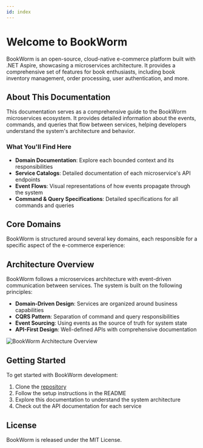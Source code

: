 ```yaml
---
id: index
---
```


# **Welcome to BookWorm**

BookWorm is an open-source, cloud-native e-commerce platform built with .NET Aspire, showcasing a microservices architecture. It provides a comprehensive set of features for book enthusiasts, including book inventory management, order processing, user authentication, and more.

<Tiles columns={2}>
  <Tile icon="BookOpenIcon" iconColor="text-green-500" href="https://github.com/foxminchan/BookWorm" title="Explore the source code" description="Explore the source code of BookWorm" />
  <Tile icon="StarIcon"  iconColor="text-yellow-500" href="https://github.com/foxminchan/BookWorm/stargazers" title="Star BookWorm on GitHub" description="If you like the project, please star it on GitHub to show your support ❤️" />
</Tiles>

## About This Documentation

This documentation serves as a comprehensive guide to the BookWorm microservices ecosystem. It provides detailed information about the events, commands, and queries that flow between services, helping developers understand the system's architecture and behavior.

### What You'll Find Here

- **Domain Documentation**: Explore each bounded context and its responsibilities
- **Service Catalogs**: Detailed documentation of each microservice's API endpoints
- **Event Flows**: Visual representations of how events propagate through the system
- **Command & Query Specifications**: Detailed specifications for all commands and queries

## Core Domains

BookWorm is structured around several key domains, each responsible for a specific aspect of the e-commerce experience:

<Tiles columns={2}>
  <Tile icon="RectangleGroupIcon" iconColor="text-purple-500" href="/docs/domains/catalog/1.0.0" title="Catalog" description="Book inventory, categories, and search functionality" />
  <Tile icon="TruckIcon" iconColor="text-green-500" href="/docs/domains/orders/1.0.0" title="Orders" description="Order processing, payment, and fulfillment" />
</Tiles>

## Architecture Overview

BookWorm follows a microservices architecture with event-driven communication between services. The system is built on the following principles:

- **Domain-Driven Design**: Services are organized around business capabilities
- **CQRS Pattern**: Separation of command and query responsibilities
- **Event Sourcing**: Using events as the source of truth for system state
- **API-First Design**: Well-defined APIs with comprehensive documentation

<img loading="lazy" src="https://raw.githubusercontent.com/foxminchan/BookWorm/refs/heads/main/assets/architecture.png" alt="BookWorm Architecture Overview" className="my-6 rounded-lg shadow-md" />

## Getting Started

To get started with BookWorm development:

1. Clone the [repository](https://github.com/foxminchan/BookWorm)
2. Follow the setup instructions in the README
3. Explore this documentation to understand the system architecture
4. Check out the API documentation for each service

## License

BookWorm is released under the MIT License.
